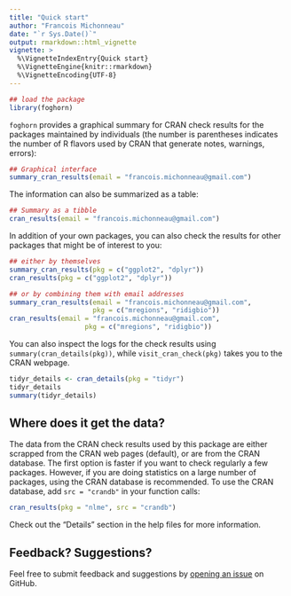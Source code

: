 ```yaml
---
title: "Quick start"
author: "Francois Michonneau"
date: "`r Sys.Date()`"
output: rmarkdown::html_vignette
vignette: >
  %\VignetteIndexEntry{Quick start}
  %\VignetteEngine{knitr::rmarkdown}
  %\VignetteEncoding{UTF-8}
---
```



```r
## load the package
library(foghorn)
```

`foghorn` provides a graphical summary for CRAN check results for the packages
maintained by individuals (the number is parentheses indicates the number of R
flavors used by CRAN that generate notes, warnings, errors):

```r
## Graphical interface
summary_cran_results(email = "francois.michonneau@gmail.com")
```

The information can also be summarized as a table:

```r
## Summary as a tibble
cran_results(email = "francois.michonneau@gmail.com")
```

In addition of your own packages, you can also check the results for other
packages that might be of interest to you:

```r
## either by themselves
summary_cran_results(pkg = c("ggplot2", "dplyr"))
cran_results(pkg = c("ggplot2", "dplyr"))

## or by combining them with email addresses
summary_cran_results(email = "francois.michonneau@gmail.com",
                     pkg = c("mregions", "ridigbio"))
cran_results(email = "francois.michonneau@gmail.com",
                   pkg = c("mregions", "ridigbio"))
```

You can also inspect the logs for the check results using
`summary(cran_details(pkg))`, while `visit_cran_check(pkg)` takes you to the CRAN
webpage.

```r
tidyr_details <- cran_details(pkg = "tidyr")
tidyr_details
summary(tidyr_details)
```

## Where does it get the data?

The data from the CRAN check results used by this package are either scrapped
from the CRAN web pages (default), or are from the CRAN database. The first
option is faster if you want to check regularly a few packages. However, if you
are doing statistics on a large number of packages, using the CRAN database is
recommended. To use the CRAN database, add `src = "crandb"` in your function
calls:

```r
cran_results(pkg = "nlme", src = "crandb")
```

Check out the "Details" section in the help files for more information.


## Feedback? Suggestions?

Feel free to submit feedback and suggestions
by [opening an issue](https://github.com/fmichonneau/foghorn/issues/new) on
GitHub.

